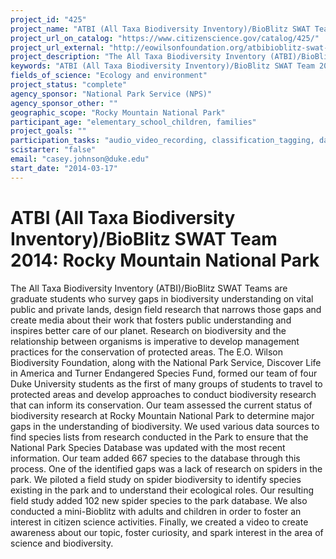 ```yaml
---
project_id: "425"
project_name: "ATBI (All Taxa Biodiversity Inventory)/BioBlitz SWAT Team 2014: Rocky Mountain National Park"
project_url_on_catalog: "https://www.citizenscience.gov/catalog/425/"
project_url_external: "http://eowilsonfoundation.org/atbibioblitz-swat-team/ "
project_description: "The All Taxa Biodiversity Inventory (ATBI)/BioBlitz SWAT Teams are graduate students who survey gaps in biodiversity understanding on vital public and private lands, design field research that narrows those gaps and create media about their work that fosters public understanding and inspires better care of our planet. Research on biodiversity and the relationship between organisms is imperative to develop management practices for the conservation of protected areas. The E.O. Wilson Biodiversity Foundation, along with the National Park Service, Discover Life in America and Turner Endangered Species Fund, formed our team of four Duke University students as the first of many groups of students to travel to protected areas and develop approaches to conduct biodiversity research that can inform its conservation. Our team assessed the current status of biodiversity research at Rocky Mountain National Park to determine major gaps in the understanding of biodiversity. We used various data sources to find species lists from research conducted in the Park to ensure that the National Park Species Database was updated with the most recent information. Our team added 667 species to the database through this process. One of the identified gaps was a lack of research on spiders in the park. We piloted a field study on spider biodiversity to identify species existing in the park and to understand their ecological roles. Our resulting field study added 102 new spider species to the park database. We also conducted a mini-Bioblitz with adults and children in order to foster an interest in citizen science activities. Finally, we created a video to create awareness about our topic, foster curiosity, and spark interest in the area of science and biodiversity."
keywords: "ATBI (All Taxa Biodiversity Inventory)/BioBlitz SWAT Team 2014: Rocky Mountain National Park"
fields_of_science: "Ecology and environment"
project_status: "complete"
agency_sponsor: "National Park Service (NPS)"
agency_sponsor_other: ""
geographic_scope: "Rocky Mountain National Park"
participant_age: "elementary_school_children, families"
project_goals: ""
participation_tasks: "audio_video_recording, classification_tagging, data_entry, identification, learning, photography, problem_solving, sample_analysis, specimen_sample_collection"
scistarter: "false"
email: "casey.johnson@duke.edu"
start_date: "2014-03-17"
---
```


# ATBI (All Taxa Biodiversity Inventory)/BioBlitz SWAT Team 2014: Rocky Mountain National Park

The All Taxa Biodiversity Inventory (ATBI)/BioBlitz SWAT Teams are graduate students who survey gaps in biodiversity understanding on vital public and private lands, design field research that narrows those gaps and create media about their work that fosters public understanding and inspires better care of our planet. Research on biodiversity and the relationship between organisms is imperative to develop management practices for the conservation of protected areas. The E.O. Wilson Biodiversity Foundation, along with the National Park Service, Discover Life in America and Turner Endangered Species Fund, formed our team of four Duke University students as the first of many groups of students to travel to protected areas and develop approaches to conduct biodiversity research that can inform its conservation. Our team assessed the current status of biodiversity research at Rocky Mountain National Park to determine major gaps in the understanding of biodiversity. We used various data sources to find species lists from research conducted in the Park to ensure that the National Park Species Database was updated with the most recent information. Our team added 667 species to the database through this process. One of the identified gaps was a lack of research on spiders in the park. We piloted a field study on spider biodiversity to identify species existing in the park and to understand their ecological roles. Our resulting field study added 102 new spider species to the park database. We also conducted a mini-Bioblitz with adults and children in order to foster an interest in citizen science activities. Finally, we created a video to create awareness about our topic, foster curiosity, and spark interest in the area of science and biodiversity.
